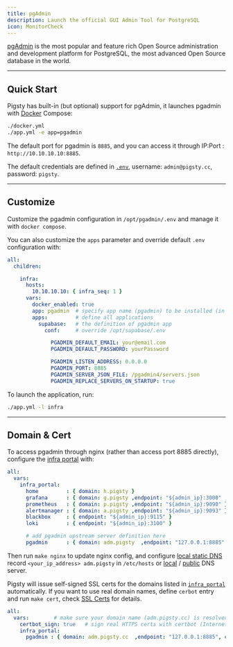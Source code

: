 ```yaml
---
title: pgAdmin
description: Launch the official GUI Admin Tool for PostgreSQL
icon: MonitorCheck
---
```


[pgAdmin](https://www.pgadmin.org/) is the most popular and feature rich Open Source administration and development platform for PostgreSQL,
the most advanced Open Source database in the world.


--------

## Quick Start

Pigsty has built-in (but optional) support for pgAdmin, it launches pgadmin with [Docker](/docker) Compose:

```bash
./docker.yml
./app.yml -e app=pgadmin
```

The default port for pgadmin is `8885`, and you can access it through IP:Port : `http://10.10.10.10:8885`.

The default credentials are defined in [`.env`](https://github.com/pgsty/pigsty/blob/main/app/pgadmin/.env), username: `admin@pigsty.cc`, password: `pigsty`.



--------

## Customize

Customize the pgadmin configuration in `/opt/pgadmin/.env` and manage it with `docker compose`.

You can also customize the `apps` parameter and override default `.env` configuration with:

```yaml
all:
  children:

    infra:
      hosts:
        10.10.10.10: { infra_seq: 1 }
      vars:
        docker_enabled: true
        app: pgadmin  # specify app name (pgadmin) to be installed (in the apps)
        apps:         # define all applications
          supabase:   # the definition of pgadmin app
            conf:     # override /opt/supabase/.env

              PGADMIN_DEFAULT_EMAIL: your@email.com
              PGADMIN_DEFAULT_PASSWORD: yourPassword

              PGADMIN_LISTEN_ADDRESS: 0.0.0.0
              PGADMIN_PORT: 8885
              PGADMIN_SERVER_JSON_FILE: /pgadmin4/servers.json
              PGADMIN_REPLACE_SERVERS_ON_STARTUP: true
```

To launch the application, run:

```bash
./app.yml -l infra
```



--------

## Domain & Cert

To access pgadmin through nginx (rather than access port 8885 directly), configure the [infra portal](/admin/portal) with:

```yaml title="pigsty.yml"
all:
  vars:
    infra_portal:
      home         : { domain: h.pigsty }
      grafana      : { domain: g.pigsty ,endpoint: "${admin_ip}:3000" , websocket: true }
      prometheus   : { domain: p.pigsty ,endpoint: "${admin_ip}:9090" }
      alertmanager : { domain: a.pigsty ,endpoint: "${admin_ip}:9093" }
      blackbox     : { endpoint: "${admin_ip}:9115" }
      loki         : { endpoint: "${admin_ip}:3100" }

      # add pgadmin upstream server definition here
      pgadmin      : { domain: adm.pigsty  ,endpoint: "127.0.0.1:8885" }
```

Then run `make nginx` to update nginx config, and configure [local static DNS](/admin/domain#local-static-resolution) record `<your_ip_address> adm.pigsty` in `/etc/hosts` or [local](/admin/domain#internal-dynamic-resolution) / [public](/admin/domain#public-domain-resolution) DNS server.

Pigsty will issue self-signed SSL certs for the domains listed in [`infra_portal`](/infra/param#infra_portal) automatically.
If you want to use real domain names, define `cerbot` entry and run `make cert`, check [SSL Certs](/admin/cert) for details.

```yaml
all:
  vars:        # make sure your domain name (adm.pigsty.cc) is resolved to your public IP
    certbot_sign: true   # sign real HTTPS certs with certbot (Internet access required!)
    infra_portal:
      pgadmin : { domain: adm.pigsty.cc  ,endpoint: "127.0.0.1:8885", certbot: adm.pigsty.cc }
```


